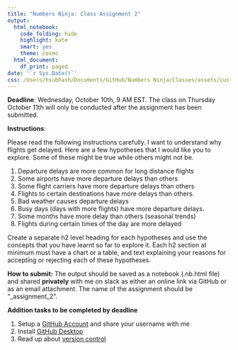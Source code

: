 ```yaml
---
title: "Numbers Ninja: Class Assignment 2"
output:
  html_notebook:
    code_folding: hide
    highlight: kate
    smart: yes
    theme: cosmo
  html_document:
    df_print: paged
date: '`r Sys.Date()`'
css: /Users/hsubhash/Documents/GitHub/Numbers Ninja/Classes/assets/custom.css
---
```

**Deadline**: <span class="highlight">Wednesday, October 10th, 9 AM EST</span>. The class on Thursday October 11th will only be conducted after the assignment has been submitted.

**Instructions**:
<div class="emphasize">
Please read the following instructions carefully. I want to understand why flights get delayed. Here are a few hypotheses that I would like you to explore. Some of these might be true while others might not be.

1. Departure delays are more common for long distance flights
2. Some airports have more departure delays than others
3. Some flight carriers have more departure delays than others
4. Flights to certain destinations have more delays than others.
5. Bad weather causes departure delays
6. Busy days (days with more flights) have more departure delays.
7. Some months have more delay than others (seasonal trends)
8. Flights during certain times of the day are more delayed

Create a separate h2 level heading for each hypotheses and use the concepts that you have learnt so far to explore it. Each h2 section at minimum must have a chart or a table, and text explaining your reasons for accepting or rejecting each of these hypotheses. 
</div>

**How to submit:** The output should be saved as a notebook (.nb.html file) and shared **privately** with me on slack as either an online link via GitHub or as an email attachment. The name of the assignment should be "<your first name>_assignment_2".

**Addition tasks to be completed by deadline**
<div class="emphasize">
1. Setup a [GitHub Account](https://github.com) and share your username with me
2. Install [GitHub Desktop](https://desktop.github.com/)
3. Read up about [version control](https://www.atlassian.com/git/tutorials/what-is-version-control)
</div>

